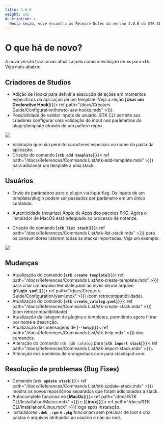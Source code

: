 ```yaml
---
title: 3.0.0
weight: 105
description: >-
  Nesta seção, você encontra as Release Notes da versão 3.0.0 do STK CLI.
---
```

# **O que há de novo?**
A nova versão traz novas atualizações como a evolução de **`os`** para **`stk`**. Veja mais abaixo: 

## **Criadores de Studios**
- Adição de Hooks para definir a execução de ações em momentos específicos da aplicação de um template. Veja a seção [**Usar um Declarative Hook**]({{< ref path="/docs/Creators Guide/Configuration/howto-use-hooks.mdx" >}}).
- Possibilidade de validar inputs de usuário. STK CLI permite aos criadores configurar uma validação do input nos parâmetros do plugin/template através de um pattern regex.

![](//stkgifs/stk-create-app-input-regex-validator.gif)

- Validação que não permite caracteres especiais no nome da pasta da aplicação.
- Criação do comando [**`stk add template`**]({{< ref path="/docs/References/Commands List/stk-add-template.mdx" >}}) para adicionar um template à uma stack.

## **Usuários**
- Envio de parâmetros para o plugin via input flag. Os inputs de um template/plugin podem ser passados por parâmetro em um único comando.

- Autenticidade (notarize) Apple de Apps dos pacotes PKG. Agora o instalador de MacOS está adequado ao processo de notarize.
- Criação do comando [**`stk list stack`**]({{< ref path="/docs/References/Commands List/stk-list-stack.mdx" >}}) para os consumidores listarem todas as stacks importadas. Veja um exemplo:

![](/v3.0.0/stkgifs/stk-list-stack.gif)

## **Mudanças**
- Atualização do comando [**`stk create template`**]({{< ref path="/docs/References/Commands List/stk-create-template.mdx" >}}) para criar um arquivo template.yaml ao invés de um arquivo [**`plugin.yaml`**]({{< ref path="/docs/Creators Guide/Configuration/yaml.mdx" >}}) (com retrocompatibilidade).
- Atualização do comando [**`stk create_catalog.yaml`**]({{< ref path="/docs/References/Commands List/stk-create-stack.mdx" >}}) (com retrocompatibilidade).
- Atualização da listagem de plugins e templates, permitindo agora filtrar por nome e descrição. 
- Atualização das mensagens de [**`--help`**]({{< ref path="/docs/References/Commands List/stk-help.mdx" >}}) dos comandos.
- Alteração do comando `stk add catalog` para [**`stk import stack`**]({{< ref path="/docs/References/Commands List/stk-import-stack.mdx" >}}).
- Alteração dos domínios de orangestack.com para stackspot.com


## **Resolução de problemas (Bug Fixes)**

- Comando [**`stk update stack`**]({{< ref path="/docs/References/Commands List/stk-update-stack.mdx" >}}) mostra os novos repositórios separados que foram adicionados a stack.
- Autocomplete funciona no [**MacOs**]({{< ref path="/docs/STK CLI/Installation/Macos.mdx" >}}) e [**Linux**]({{< ref path="/docs/STK CLI/Installation/Linux.mdx" >}}) logo após instalação.
- Instaladores **`.deb`**, **`.rpm`** e **`.pkg`** funcionam sem precisar de root e cria pastas e arquivos atribuídos ao usuário e não ao root.

